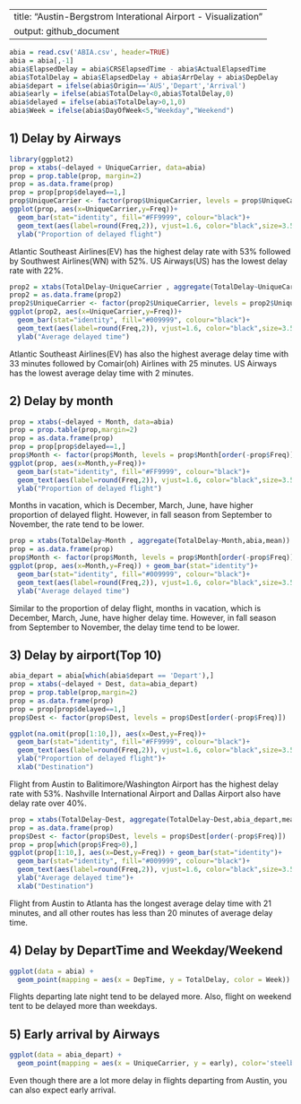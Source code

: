 
---
title: "Austin-Bergstrom Interational Airport - Visualization"
output: github_document
---



```r
abia = read.csv('ABIA.csv', header=TRUE)
abia = abia[,-1]
abia$ElapsedDelay = abia$CRSElapsedTime - abia$ActualElapsedTime
abia$TotalDelay = abia$ElapsedDelay + abia$ArrDelay + abia$DepDelay
abia$depart = ifelse(abia$Origin=='AUS','Depart','Arrival')
abia$early = ifelse(abia$TotalDelay<0,abia$TotalDelay,0)
abia$delayed = ifelse(abia$TotalDelay>0,1,0)
abia$Week = ifelse(abia$DayOfWeek<5,"Weekday","Weekend")
```


## 1) Delay by Airways

```r
library(ggplot2)
prop = xtabs(~delayed + UniqueCarrier, data=abia) 
prop = prop.table(prop, margin=2)
prop = as.data.frame(prop)
prop = prop[prop$delayed==1,]
prop$UniqueCarrier <- factor(prop$UniqueCarrier, levels = prop$UniqueCarrier[order(-prop$Freq)])
ggplot(prop, aes(x=UniqueCarrier,y=Freq))+
  geom_bar(stat="identity", fill="#FF9999", colour="black")+
  geom_text(aes(label=round(Freq,2)), vjust=1.6, color="black",size=3.5)+
  ylab("Proportion of delayed flight")
```

Atlantic Southeast Airlines(EV) has the highest delay rate with 53% followed by Southwest Airlines(WN) with 52%. US Airways(US) has the lowest delay rate with 22%.

```r
prop2 = xtabs(TotalDelay~UniqueCarrier , aggregate(TotalDelay~UniqueCarrier,abia,mean))
prop2 = as.data.frame(prop2)
prop2$UniqueCarrier <- factor(prop2$UniqueCarrier, levels = prop2$UniqueCarrier[order(-prop2$Freq)])
ggplot(prop2, aes(x=UniqueCarrier,y=Freq))+
  geom_bar(stat="identity", fill="#009999", colour="black")+
  geom_text(aes(label=round(Freq,2)), vjust=1.6, color="black",size=3.5)+
  ylab("Average delayed time")
```

Atlantic Southeast Airlines(EV) has also the highest average delay time with 33 minutes followed by Comair(oh) Airlines with 25 minutes. US Airways has the lowest average delay time with 2 minutes.


## 2) Delay by month

```r
prop = xtabs(~delayed + Month, data=abia)
prop = prop.table(prop,margin=2)
prop = as.data.frame(prop)
prop = prop[prop$delayed==1,]
prop$Month <- factor(prop$Month, levels = prop$Month[order(-prop$Freq)])
ggplot(prop, aes(x=Month,y=Freq))+
  geom_bar(stat="identity", fill="#FF9999", colour="black")+
  geom_text(aes(label=round(Freq,2)), vjust=1.6, color="black",size=3.5)+
  ylab("Proportion of delayed flight")
```

Months in vacation, which is December, March, June, have higher proportion of delayed flight. However, in fall season from September to November, the rate tend to be lower.

```r
prop = xtabs(TotalDelay~Month , aggregate(TotalDelay~Month,abia,mean))
prop = as.data.frame(prop)
prop$Month <- factor(prop$Month, levels = prop$Month[order(-prop$Freq)])
ggplot(prop, aes(x=Month,y=Freq)) + geom_bar(stat="identity")+
  geom_bar(stat="identity", fill="#009999", colour="black")+
  geom_text(aes(label=round(Freq,2)), vjust=1.6, color="black",size=3.5)+
  ylab("Average delayed time")
```

Similar to the proportion of delay flight, months in vacation, which is December, March, June, have higher delay time. However, in fall season from September to November, the delay time tend to be lower.

## 3) Delay by airport(Top 10)

```r
abia_depart = abia[which(abia$depart == 'Depart'),]
prop = xtabs(~delayed + Dest, data=abia_depart)
prop = prop.table(prop,margin=2)
prop = as.data.frame(prop)
prop = prop[prop$delayed==1,]
prop$Dest <- factor(prop$Dest, levels = prop$Dest[order(-prop$Freq)])

ggplot(na.omit(prop[1:10,]), aes(x=Dest,y=Freq))+
  geom_bar(stat="identity", fill="#FF9999", colour="black")+
  geom_text(aes(label=round(Freq,2)), vjust=1.6, color="black",size=3.5)+
  ylab("Proportion of delayed flight")+
  xlab("Destination")
```

Flight from Austin to Balitimore/Washington Airport has the highest delay rate with 53%. Nashville International Airport and Dallas Airport also have delay rate over 40%.


```r
prop = xtabs(TotalDelay~Dest, aggregate(TotalDelay~Dest,abia_depart,mean))
prop = as.data.frame(prop)
prop$Dest <- factor(prop$Dest, levels = prop$Dest[order(-prop$Freq)])
prop = prop[which(prop$Freq>0),]
ggplot(prop[1:10,], aes(x=Dest,y=Freq)) + geom_bar(stat="identity")+
  geom_bar(stat="identity", fill="#009999", colour="black")+
  geom_text(aes(label=round(Freq,2)), vjust=1.6, color="black",size=3.5)+
  ylab("Average delayed time")+
  xlab("Destination")
```

Flight from Austin to Atlanta has the longest average delay time with 21 minutes, and all other routes has less than 20 minutes of average delay time.

## 4) Delay by DepartTime and Weekday/Weekend

```r
ggplot(data = abia) + 
  geom_point(mapping = aes(x = DepTime, y = TotalDelay, color = Week))

```

Flights departing late night tend to be delayed more. Also, flight on weekend tent to be delayed more than weekdays.



## 5) Early arrival by Airways

```r
ggplot(data = abia_depart) + 
  geom_point(mapping = aes(x = UniqueCarrier, y = early), color='steelblue')
```

Even though there are a lot more delay in flights departing from Austin, you can also expect early arrival.
